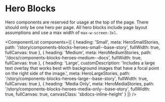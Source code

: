 
<Meta title="Components/Heroes/Overview" />

# Hero Blocks

Hero components are reserved for usage at the top of the page. There should only be one hero per page. All hero blocks include page layout assumptions and use a max width of `max-w-screen-3xl`.

<ComponentList
  components={[
    {
      heading: 'Small',
      meta: HeroSmallStories,
      path: '/story/components-blocks-heroes-small--base-story',
      fullWidth: true,
      fullCanvas: true
    },
    {
      heading: 'Medium',
      meta: HeroMediumStories,
      path: '/docs/components-blocks-heroes-medium--docs',
      fullWidth: true,
      fullCanvas: true
    },
    {
      heading: 'Large',
      customDescription:
        'Includes a large text overlay that works best with background images that have a focal point on the right side of the image.',
      meta: HeroLargeStories,
      path: '/story/components-blocks-heroes-large--base-story',
      fullWidth: true,
      fullCanvas: true
    },
    {
      heading: 'Media Only',
      meta: HeroMediaStories,
      path: '/story/components-blocks-heroes-media-only--base-story',
      fullWidth: true,
      fullCanvas: true,
      canvasClass: 'sbdocs-inline-height'
    }
  ]}
/>
